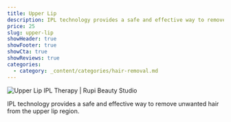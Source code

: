 ```yaml
---
title: Upper Lip
description: IPL technology provides a safe and effective way to remove unwanted hair from the upper lip region.
price: 25
slug: upper-lip
showHeader: true
showFooter: true
showCta: true
showReviews: true
categories:
  - category: _content/categories/hair-removal.md
---
```


![Upper Lip IPL Therapy | Rupi Beauty Studio](/uploads/services/ipl-therapy.webp 'Upper Lip IPL Therapy  | Rupi Beauty Studio')

IPL technology provides a safe and effective way to remove unwanted hair from the upper lip region.
